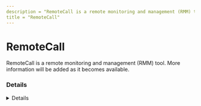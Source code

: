 ---
description = "RemoteCall is a remote monitoring and management (RMM) tool. More information will be added as it becomes available."
title = "RemoteCall"
---



# RemoteCall

RemoteCall is a remote monitoring and management (RMM) tool. More information will be added as it becomes available.

### Details
<Details author={""}
         category={""}
         created={""}
         website={""}
         lastModified={"2024-02-09"}
         privileges={""}
         free={ false }
         verification={ false }
/>

#### Installation Paths
<Card code={ ["rcengmgru.exe", "rcmgrsvc.exe", "rxstartsupport.exe", "rcstartsupport.exe", "raautoup.exe", "agentu.exe", "remotesupportplayeru.exe"] }/>

#### Supported OS
<Badges color="warning" badges={ ["Windows"] }/>




### Forensic Artifacts




#### Network Artifacts
<EuiSpacer size="xl"/>
<NetworkArtifactsTable data={ [{"Description": "Known remote domains", "Domains": ["*.remotecall.com", "*.startsupport.com", "remotecall.com"], "Ports": []}] }/>




### Detections
- Detects potential network activity of RemoteCall RMM tool
  - [Sigma Rule](https://github.com/magicsword-io/LOLRMM/blob/main/detections/sigma/remotecall_network_sigma.yml)
- Detects potential processes activity of RemoteCall RMM tool
  - [Sigma Rule](https://github.com/magicsword-io/LOLRMM/blob/main/detections/sigma/remotecall_processes_sigma.yml)

### References
- [https://help.remotecall.com/hc/en-us/articles/360005128814--RemoteCall-Server-List-For-Firewall](https://help.remotecall.com/hc/en-us/articles/360005128814--RemoteCall-Server-List-For-Firewall)

